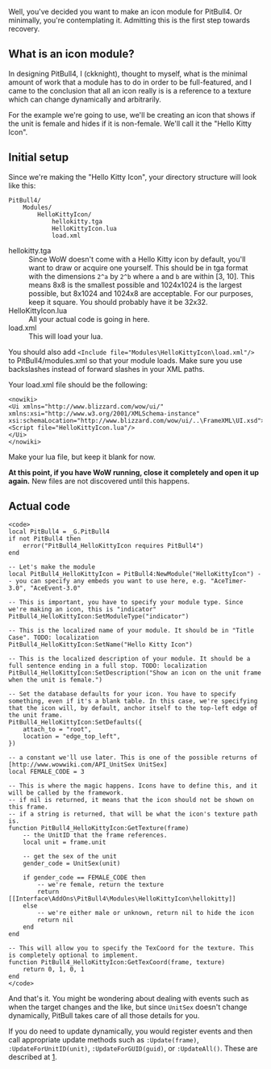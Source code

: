 Well, you've decided you want to make an icon module for PitBull4. Or minimally, you're contemplating it. Admitting this is the first step towards recovery.

== What is an icon module? ==

In designing PitBull4, I (ckknight), thought to myself, what is the minimal amount of work that a module has to do in order to be full-featured, and I came to the conclusion that all an icon really is is a reference to a texture which can change dynamically and arbitrarily.

For the example we're going to use, we'll be creating an icon that shows if the unit is female and hides if it is non-female. We'll call it the "Hello Kitty Icon".

== Initial setup ==
Since we're making the "Hello Kitty Icon", your directory structure will look like this:

 PitBull4/
     Modules/
         HelloKittyIcon/
             hellokitty.tga
             HelloKittyIcon.lua
             load.xml

; hellokitty.tga
: Since WoW doesn't come with a Hello Kitty icon by default, you'll want to draw or acquire one yourself. This should be in tga format with the dimensions <tt>2^a</tt> by <tt>2^b</tt> where <tt>a</tt> and <tt>b</tt> are within [3, 10]. This means 8x8 is the smallest possible and 1024x1024 is the largest possible, but 8x1024 and 1024x8 are acceptable. For our purposes, keep it square. You should probably have it be 32x32.
; HelloKittyIcon.lua
: All your actual code is going in here.
; load.xml
: This will load your lua.

You should also add <tt><nowiki><Include file="Modules\HelloKittyIcon\load.xml"/></nowiki></tt> to PitBull4/modules.xml so that your module loads. Make sure you use backslashes instead of forward slashes in your XML paths.

Your load.xml file should be the following:
<pre><nowiki>
<Ui xmlns="http://www.blizzard.com/wow/ui/" xmlns:xsi="http://www.w3.org/2001/XMLSchema-instance" xsi:schemaLocation="http://www.blizzard.com/wow/ui/..\FrameXML\UI.xsd">
<Script file="HelloKittyIcon.lua"/>
</Ui>
</nowiki></pre>

Make your lua file, but keep it blank for now.

'''At this point, if you have WoW running, close it completely and open it up again.''' New files are not discovered until this happens.

== Actual code ==

<pre><code>
local PitBull4 = _G.PitBull4
if not PitBull4 then
	error("PitBull4_HelloKittyIcon requires PitBull4")
end

-- Let's make the module
local PitBull4_HelloKittyIcon = PitBull4:NewModule("HelloKittyIcon") -- you can specify any embeds you want to use here, e.g. "AceTimer-3.0", "AceEvent-3.0"

-- This is important, you have to specify your module type. Since we're making an icon, this is "indicator"
PitBull4_HelloKittyIcon:SetModuleType("indicator")

-- This is the localized name of your module. It should be in "Title Case". TODO: localization
PitBull4_HelloKittyIcon:SetName("Hello Kitty Icon")

-- This is the localized description of your module. It should be a full sentence ending in a full stop. TODO: localization
PitBull4_HelloKittyIcon:SetDescription("Show an icon on the unit frame when the unit is female.")

-- Set the database defaults for your icon. You have to specify something, even if it's a blank table. In this case, we're specifying that the icon will, by default, anchor itself to the top-left edge of the unit frame.
PitBull4_HelloKittyIcon:SetDefaults({
	attach_to = "root",
	location = "edge_top_left",
})

-- a constant we'll use later. This is one of the possible returns of [http://www.wowwiki.com/API_UnitSex UnitSex]
local FEMALE_CODE = 3

-- This is where the magic happens. Icons have to define this, and it will be called by the framework.
-- if nil is returned, it means that the icon should not be shown on this frame.
-- if a string is returned, that will be what the icon's texture path is.
function PitBull4_HelloKittyIcon:GetTexture(frame)
    -- the UnitID that the frame references.
	local unit = frame.unit
	
	-- get the sex of the unit
	gender_code = UnitSex(unit)
    
	if gender_code == FEMALE_CODE then
	    -- we're female, return the texture
		return [[Interface\AddOns\PitBull4\Modules\HelloKittyIcon\hellokitty]]
	else
	    -- we're either male or unknown, return nil to hide the icon
	    return nil
	end
end

-- This will allow you to specify the TexCoord for the texture. This is completely optional to implement.
function PitBull4_HelloKittyIcon:GetTexCoord(frame, texture)
    return 0, 1, 0, 1
end
</code></pre>

And that's it. You might be wondering about dealing with events such as when the target changes and the like, but since <tt>UnitSex</tt> doesn't change dynamically, PitBull takes care of all those details for you.

If you do need to update dynamically, you would register events and then call appropriate update methods such as <tt>:Update(frame)</tt>, <tt>:UpdateForUnitID(unit)</tt>, <tt>:UpdateForGUID(guid)</tt>, or <tt>:UpdateAll()</tt>. These are described at [http://www.wowace.com/projects/pitbull4/pages/].
